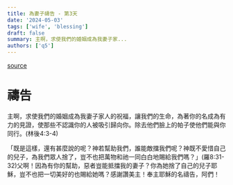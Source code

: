 ```yaml
---
title: 為妻子禱告 - 第3天
date: '2024-05-03'
tags: ['wife', 'blessing']
draft: false
summary: 主啊，求使我們的婚姻成為我妻子家...
authors: ['q5']
---
```


[source](https://q5help.me/faith/Prayforwife31Days.jsp)

# 禱告

主啊，求使我們的婚姻成為我妻子家人的祝福，讓我們的生命，為著你的名成為有力的見證，使那些不認識你的人被吸引歸向你。除去他們臉上的帕子使他們能與你同行。(林後4:3-4)

「既是這樣，還有甚麼說的呢？神若幫助我們，誰能敵擋我們呢？神既不愛惜自己的兒子，為我們眾人捨了，豈不也把萬物和祂一同白白地賜給我們嗎？」(羅8:31-32)父啊！因為有你的幫助，惡者豈能抵擋我的妻子？你為她捨了自己的兒子耶穌，豈不也把一切美好的也賜給她嗎？感謝讚美主！奉主耶穌的名禱告，阿們！
